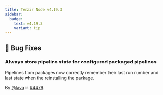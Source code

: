 ```yaml
---
title: Tenzir Node v4.19.3
sidebar:
  badge:
    text: v4.19.3
    variant: tip
---
```


## 🐛 Bug Fixes

### Always store pipeline state for configured packaged pipelines

Pipelines from packages now correctly remember their last run number and last
state when the reinstalling the package.

By [@lava](https://github.com/lava) in [#4479](https://github.com/tenzir/tenzir/pull/4479).